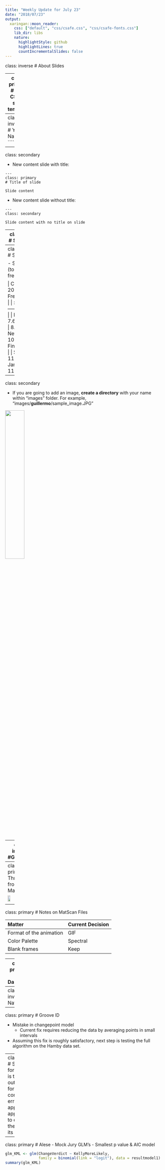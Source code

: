 ```yaml
---
title: "Weekly Update for July 23"
date: "2018/07/23"
output:
  xaringan::moon_reader:
    css: ["default", "css/csafe.css", "css/csafe-fonts.css"]
    lib_dir: libs
    nature:
      highlightStyle: github
      highlightLines: true
      countIncrementalSlides: false
---
```



class: inverse
# About Slides

---
class: primary 
# New CSAFE slide template

We're now using [`xaringan`](https://github.com/yihui/xaringan)

What's changed: 

- New person slide: 

````
---
class: inverse
# Your Name
````

---
class: secondary

- New content slide with title: 

````
---
class: primary
# Title of slide 

Slide content
````

- New content slide without title: 

````
---
class: secondary

Slide content with no title on slide
````

---
class: inverse
# Sample User

---
class: primary
# Sample Slide

- Sample Table (top press freedom index):

| Country      | 2018 Press Freedom Index |
| :----------- | :----------------------- |
| Norway       | 7.63   |
| Sweden       | 8.31   |
| Netherlands  | 10.01  |
| Finland      | 10.26  |
| Switzerland  | 11.27  |
| Jamaica      | 11.33  |                 



---
class: secondary

- If you are going to add an image, **create a directory** with your name within "images" folder. For example, "images/**guillermo**/sample_image.JPG"

 <img src = "images/guillermo/sample_image.JPG" width="35%"/>

---
class: inverse
#Guillermo

---
class: primary
# Three GIFs from MatScan

 <img src = "images/guillermo/rep1.gif" width="30%"/>
 <img src = "images/guillermo/rep2.gif" width="30%"/>
 <img src = "images/guillermo/rep3.gif" width="30%"/>

---
class: primary
# Notes on MatScan Files

| Matter | Current Decision   |
| :-- | :-- |
| Format of the animation | GIF |
| Color Palette | Spectral | 
| Blank frames | Keep |

---
class: primary
# Da'Monie

Handwriting Project

-Separated testing data and training data
-Using PCA analysis to reduce the data set
-Trying different methods such as random forests

---
class: inverse
# Nate 

---
class: primary
# Groove ID

- Mistake in changepoint model
  - Current fix requires reducing the data by averaging points in small intervals
- Assuming this fix is roughly satisfactory, next step is testing the full algorithm on the Hamby data set.

---
class: primary
# SLR
- Task for this week is to sketch out the math for the new conservative error approximation approach and to examine the basics of its behavior.

---
class: primary
# Alese
- Mock Jury GLM's
- Smallest p value & AIC model
```r
glm_KML <- glm(ChangeVerdict ~ KellyMoreLikely, 
               family = binomial(link = "logit"), data = resultmodel1)
summary(glm_KML)
```
